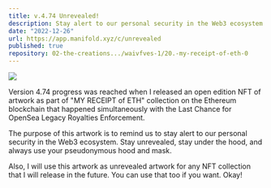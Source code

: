 ```yaml
---
title: v.4.74 Unrevealed!
description: Stay alert to our personal security in the Web3 ecosystem. Stay unrevealed, stay under the hood, and always use your pseudonymous hood and mask.
date: "2022-12-26"
url: https://app.manifold.xyz/c/unrevealed
published: true
repository: 02-the-creations.../waivfves-1/20.-my-receipt-of-eth-0
---
```


[![](/4.74-com.gif)](/4.74-com.gif)

Version 4.74 progress was reached when I released an open edition NFT of artwork as part of "MY RECEIPT of ETH" collection on the Ethereum blockchain that happened simultaneously with the Last Chance for OpenSea Legacy Royalties Enforcement.   
   
The purpose of this artwork is to remind us to stay alert to our personal security in the Web3 ecosystem. Stay unrevealed, stay under the hood, and always use your pseudonymous hood and mask.   
   
Also, I will use this artwork as unrevealed artwork for any NFT collection that I will release in the future. You can use that too if you want. Okay!